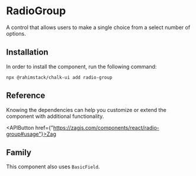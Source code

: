 
<Meta of={Stories} name="README"/>

# RadioGroup

A control that allows users to make a single choice from a select number of options.

## Installation

In order to install the component, run the following command:

```shell
npx @rahimstack/chalk-ui add radio-group
```

## Reference

Knowing the dependencies can help you customize or extend the component with additional functionality.

<APIButton href={"https://zagjs.com/components/react/radio-group#usage"}>Zag</APIButton>

## Family

This component also uses `BasicField`.
